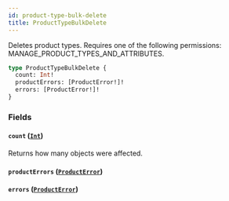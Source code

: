 ```yaml
---
id: product-type-bulk-delete
title: ProductTypeBulkDelete
---
```



Deletes product types. Requires one of the following permissions: MANAGE_PRODUCT_TYPES_AND_ATTRIBUTES.

```graphql
type ProductTypeBulkDelete {
  count: Int!
  productErrors: [ProductError!]!
  errors: [ProductError!]!
}
```


### Fields

#### `count` ([`Int`](../../../developer/api-reference/scalars/int))

Returns how many objects were affected.


#### `productErrors` ([`ProductError`](../../../developer/api-reference/objects/product-error))




#### `errors` ([`ProductError`](../../../developer/api-reference/objects/product-error))






